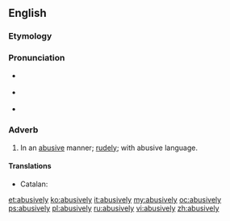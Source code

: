 ==English==

===Etymology===
{{suffix|abusive|ly}}

===Pronunciation===
* {{a|UK}} {{IPA|/ə.ˈbjuː.sɪv.li/}}
* {{a|US}} {{IPA|/ə.ˈbju.sɪv.li/}}
* {{audio|en-us-abusively.ogg|Audio (US)}}

===Adverb===
{{en-adv}}

# In an [[abusive]] manner; [[rudely]]; with abusive language.

====Translations====
{{trans-top|in an abusive manner}}
* Catalan: {{t+|ca|abusivament}}
{{trans-mid}}
{{trans-bottom}}

[[et:abusively]]
[[ko:abusively]]
[[it:abusively]]
[[my:abusively]]
[[oc:abusively]]
[[ps:abusively]]
[[pl:abusively]]
[[ru:abusively]]
[[vi:abusively]]
[[zh:abusively]]